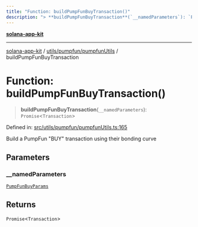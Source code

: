 ```yaml
---
title: "Function: buildPumpFunBuyTransaction()"
description: "> **buildPumpFunBuyTransaction**(`__namedParameters`): `Promise`\<`Transaction`\>"
---
```


[**solana-app-kit**](../../../../README.mdx)

***

[solana-app-kit](../../../../README.mdx) / [utils/pumpfun/pumpfunUtils](../README.mdx) / buildPumpFunBuyTransaction

# Function: buildPumpFunBuyTransaction()

> **buildPumpFunBuyTransaction**(`__namedParameters`): `Promise`\<`Transaction`\>

Defined in: [src/utils/pumpfun/pumpfunUtils.ts:165](https://github.com/SendArcade/solana-social-starter/blob/b27156124ee1831d644b1af765e8d55a2885cd4f/src/utils/pumpfun/pumpfunUtils.ts#L165)

Build a PumpFun "BUY" transaction using their bonding curve

## Parameters

### \_\_namedParameters

[`PumpFunBuyParams`](../interfaces/PumpFunBuyParams.mdx)

## Returns

`Promise`\<`Transaction`\>
